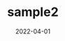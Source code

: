 ---
categoryName: 'サンプルカテゴリ'
title: 'sample2'
description: 'サンプルカテゴリ'
date: '2022-04-01'
eyeCatchName: ''
eyeCatchAlt: ''
---